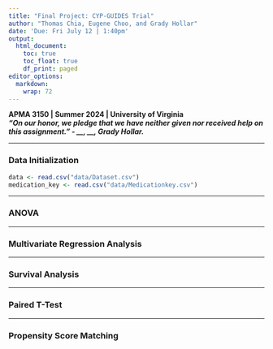 ```yaml
---
title: "Final Project: CYP-GUIDES Trial"
author: "Thomas Chia, Eugene Choo, and Grady Hollar"
date: 'Due: Fri July 12 | 1:40pm'
output:
  html_document:
    toc: true
    toc_float: true
    df_print: paged
editor_options: 
  markdown:
    wrap: 72
---
```


**APMA 3150 \| Summer 2024 \| University of Virginia\
*"On our honor, we pledge that we have neither given nor received help
on this assignment." - \_\_, \_\_, Grady Hollar.***

------------------------------------------------------------------------

### Data Initialization

```r
data <- read.csv("data/Dataset.csv")
medication_key <- read.csv("data/Medicationkey.csv")
```

------------------------------------------------------------------------

### ANOVA

------------------------------------------------------------------------

### Multivariate Regression Analysis

------------------------------------------------------------------------

### Survival Analysis

------------------------------------------------------------------------

### Paired T-Test

------------------------------------------------------------------------

### Propensity Score Matching
